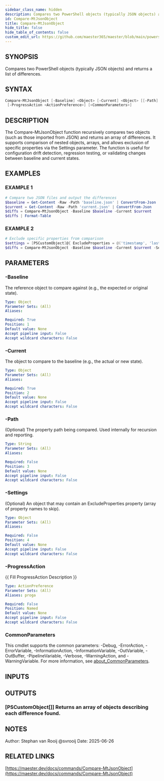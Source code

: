 ```yaml
---
sidebar_class_name: hidden
description: Compares two PowerShell objects (typically JSON objects) and returns a list of differences.
id: Compare-MtJsonObject
title: Compare-MtJsonObject
hide_title: false
hide_table_of_contents: false
custom_edit_url: https://github.com/maester365/maester/blob/main/powershell/public/Compare-MtJsonObject.ps1
---
```


## SYNOPSIS

Compares two PowerShell objects (typically JSON objects) and returns a list of differences.

## SYNTAX

```powershell
Compare-MtJsonObject [-Baseline] <Object> [-Current] <Object> [[-Path] <String>] [[-Settings] <Object>]
 [-ProgressAction <ActionPreference>] [<CommonParameters>]
```

## DESCRIPTION

The Compare-MtJsonObject function recursively compares two objects (such as those imported from JSON)
and returns an array of differences.
It supports comparison of nested objects, arrays, and allows
exclusion of specific properties via the Settings parameter.
The function is useful for configuration
drift detection, regression testing, or validating changes between baseline and current states.

## EXAMPLES

### EXAMPLE 1

```powershell
# Compare two JSON files and output the differences
$baseline = Get-Content -Raw -Path 'baseline.json' | ConvertFrom-Json
$current = Get-Content -Raw -Path 'current.json' | ConvertFrom-Json
$diffs = Compare-MtJsonObject -Baseline $baseline -Current $current
$diffs | Format-Table
```

### EXAMPLE 2

```powershell
# Exclude specific properties from comparison
$settings = [PSCustomObject]@{ ExcludeProperties = @('timestamp', 'lastModified') }
$diffs = Compare-MtJsonObject -Baseline $baseline -Current $current -Settings $settings
```

## PARAMETERS

### -Baseline

The reference object to compare against (e.g., the expected or original state).

```yaml
Type: Object
Parameter Sets: (All)
Aliases:

Required: True
Position: 1
Default value: None
Accept pipeline input: False
Accept wildcard characters: False
```

### -Current

The object to compare to the baseline (e.g., the actual or new state).

```yaml
Type: Object
Parameter Sets: (All)
Aliases:

Required: True
Position: 2
Default value: None
Accept pipeline input: False
Accept wildcard characters: False
```

### -Path

(Optional) The property path being compared.
Used internally for recursion and reporting.

```yaml
Type: String
Parameter Sets: (All)
Aliases:

Required: False
Position: 3
Default value: None
Accept pipeline input: False
Accept wildcard characters: False
```

### -Settings

(Optional) An object that may contain an ExcludeProperties property (array of property names to skip).

```yaml
Type: Object
Parameter Sets: (All)
Aliases:

Required: False
Position: 4
Default value: None
Accept pipeline input: False
Accept wildcard characters: False
```

### -ProgressAction

\{\{ Fill ProgressAction Description \}\}

```yaml
Type: ActionPreference
Parameter Sets: (All)
Aliases: proga

Required: False
Position: Named
Default value: None
Accept pipeline input: False
Accept wildcard characters: False
```

### CommonParameters

This cmdlet supports the common parameters: -Debug, -ErrorAction, -ErrorVariable, -InformationAction, -InformationVariable, -OutVariable, -OutBuffer, -PipelineVariable, -Verbose, -WarningAction, and -WarningVariable. For more information, see [about_CommonParameters](http://go.microsoft.com/fwlink/?LinkID=113216).

## INPUTS

## OUTPUTS

### [PSCustomObject[]] Returns an array of objects describing each difference found.

## NOTES
Author: Stephan van Rooij @svrooij
Date:   2025-06-26

## RELATED LINKS

[https://maester.dev/docs/commands/Compare-MtJsonObject](https://maester.dev/docs/commands/Compare-MtJsonObject)
